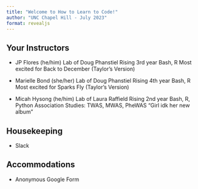 ```yaml
---
title: "Welcome to How to Learn to Code!"
author: "UNC Chapel Hill - July 2023"
format: revealjs
---
```


## Your Instructors

- JP Flores (he/him)
Lab of Doug Phanstiel
Rising 3rd year 
Bash, R
Most excited for Back to December (Taylor's Version) 

- Marielle Bond (she/her)
Lab of Doug Phanstiel
Rising 4th year
Bash, R
Most excited for Sparks Fly (Taylor's Version)

- Micah Hysong (he/him)
Lab of Laura Raffield
Rising 2nd year 
Bash, R, Python
Association Studies: TWAS, MWAS, PheWAS
"Girl idk her new album"

## Housekeeping
- Slack

## Accommodations
- Anonymous Google Form

